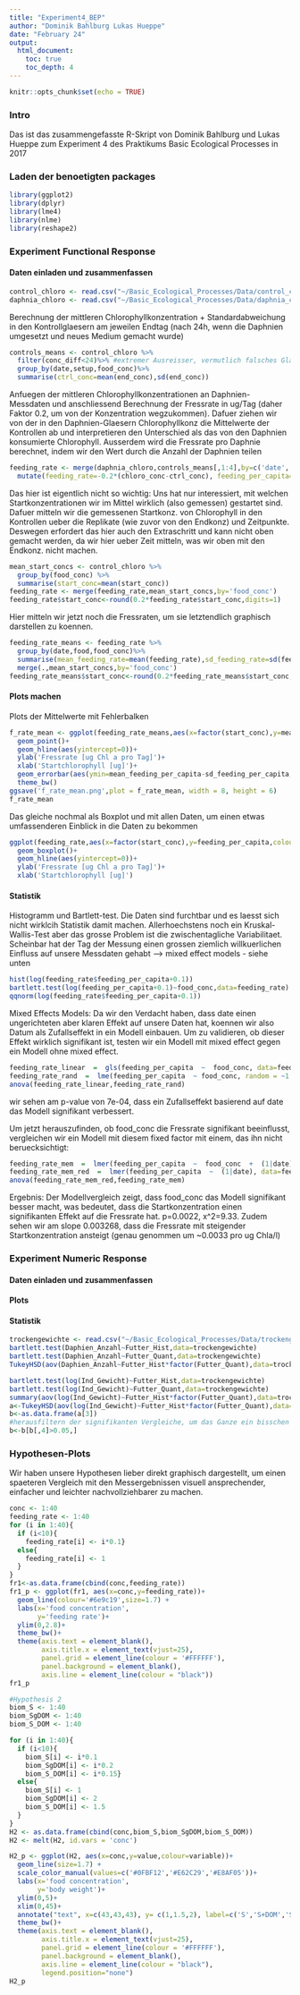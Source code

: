 ```yaml
---
title: "Experiment4_BEP"
author: "Dominik Bahlburg Lukas Hueppe"
date: "February 24"
output:
  html_document:
    toc: true
    toc_depth: 4
---
```


```r
knitr::opts_chunk$set(echo = TRUE)
```

### Intro
Das ist das zusammengefasste R-Skript von Dominik Bahlburg und Lukas Hueppe zum Experiment 4 des Praktikums
Basic Ecological Processes in 2017

### Laden der benoetigten packages
```r
library(ggplot2)
library(dplyr)
library(lme4)
library(nlme)
library(reshape2)
```

### Experiment Functional Response
#### Daten einladen und zusammenfassen
```r
control_chloro <- read.csv("~/Basic_Ecological_Processes/Data/control_chloro.csv")
daphnia_chloro <- read.csv("~/Basic_Ecological_Processes/Data/daphnia_chloro.csv")
```
Berechnung der mittleren Chlorophyllkonzentration + Standardabweichung in den Kontrollglaesern 
am jeweilen Endtag (nach 24h, wenn die Daphnien umgesetzt und neues Medium gemacht wurde)
```r
controls_means <- control_chloro %>%
  filter(conc_diff<24)%>% #extremer Ausreisser, vermutlich falsches Glas gemessen
  group_by(date,setup,food_conc)%>%
  summarise(ctrl_conc=mean(end_conc),sd(end_conc))
```
Anfuegen der mittleren Chlorophyllkonzentrationen an Daphnien-Messdaten und anschliessend Berechnung
der Fressrate in ug/Tag (daher Faktor 0.2, um von der Konzentration wegzukommen). Dafuer ziehen wir von der in den Daphnien-Glaesern Chlorophyllkonz die Mittelwerte der Kontrollen ab und interpretieren den Unterschied als das von den Daphnien konsumierte Chlorophyll. Ausserdem wird die Fressrate pro Daphnie berechnet, indem wir den Wert durch die Anzahl der Daphnien teilen
```r
feeding_rate <- merge(daphnia_chloro,controls_means[,1:4],by=c('date','food_conc')) %>%
  mutate(feeding_rate=-0.2*(chloro_conc-ctrl_conc), feeding_per_capita=feeding_rate/daphnia_count)
```
Das hier ist eigentlich nicht so wichtig: Uns hat nur interessiert, mit welchen Startkonzentrationen
wir im Mittel wirklich (also gemessen) gestartet sind. Dafuer mitteln wir die gemessenen Startkonz.
von Chlorophyll in den Kontrollen ueber die Replikate (wie zuvor von den Endkonz) und Zeitpunkte. 
Deswegen erfordert das hier auch den Extraschritt und kann nicht oben gemacht werden, da wir hier ueber Zeit mitteln, was wir oben mit den Endkonz. nicht machen.
```r
mean_start_concs <- control_chloro %>%
  group_by(food_conc) %>%
  summarise(start_conc=mean(start_conc))
feeding_rate <- merge(feeding_rate,mean_start_concs,by='food_conc')  
feeding_rate$start_conc<-round(0.2*feeding_rate$start_conc,digits=1)
```
Hier mitteln wir jetzt noch die Fressraten, um sie letztendlich graphisch darstellen zu koennen.
```r
feeding_rate_means <- feeding_rate %>%
  group_by(date,food,food_conc)%>%
  summarise(mean_feeding_rate=mean(feeding_rate),sd_feeding_rate=sd(feeding_rate),mean_feeding_per_capita=mean(feeding_per_capita),sd_feeding_per_capita=sd(feeding_per_capita)) %>%
  merge(.,mean_start_concs,by='food_conc') 
feeding_rate_means$start_conc<-round(0.2*feeding_rate_means$start_conc,digits=1)
```

#### Plots machen
Plots der Mittelwerte mit Fehlerbalken
```r
f_rate_mean <- ggplot(feeding_rate_means,aes(x=factor(start_conc),y=mean_feeding_per_capita,colour=date))+
  geom_point()+
  geom_hline(aes(yintercept=0))+
  ylab('Fressrate [ug Chl a pro Tag]')+
  xlab('Startchlorophyll [ug]')+
  geom_errorbar(aes(ymin=mean_feeding_per_capita-sd_feeding_per_capita,ymax=mean_feeding_per_capita+sd_feeding_per_capita), width = 0.25)+
  theme_bw()
ggsave('f_rate_mean.png',plot = f_rate_mean, width = 8, height = 6)
f_rate_mean
```

Das gleiche nochmal als Boxplot und mit allen Daten, um einen etwas umfassenderen Einblick in die Daten zu bekommen
```r
ggplot(feeding_rate,aes(x=factor(start_conc),y=feeding_per_capita,colour=date))+
  geom_boxplot()+
  geom_hline(aes(yintercept=0))+
  ylab('Fressrate [ug Chl a pro Tag]')+
  xlab('Startchlorophyll [ug]')
```

#### Statistik
Histogramm und Bartlett-test. Die Daten sind furchtbar und es laesst sich nicht wirklcih
Statistik damit machen. Allerhoechstens noch ein Kruskal-Wallis-Test aber das grosse Problem
ist die zwischentagliche Variabilitaet. Scheinbar hat der Tag der Messung einen grossen 
ziemlich willkuerlichen Einfluss auf unsere Messdaten gehabt --> mixed effect models - siehe unten
```r
hist(log(feeding_rate$feeding_per_capita+0.1))
bartlett.test(log(feeding_per_capita+0.1)~food_conc,data=feeding_rate)
qqnorm(log(feeding_rate$feeding_per_capita+0.1))
```

Mixed Effects Models: Da wir den Verdacht haben, dass date einen ungerichteten aber klaren Effekt auf unsere Daten hat, koennen wir also Datum als Zufallseffekt in ein Modell einbauen. Um zu validieren, ob dieser Effekt wirklich signifikant ist, testen wir ein Modell mit mixed effect gegen ein Modell ohne mixed effect. 

```r
feeding_rate_linear  =  gls(feeding_per_capita  ~  food_conc, data=feeding_rate, method="REML")
feeding_rate_rand  =  lme(feeding_per_capita  ~ food_conc, random = ~1 | date, data=feeding_rate, method="REML")
anova(feeding_rate_linear,feeding_rate_rand)
```
wir sehen am p-value von 7e-04, dass ein Zufallseffekt basierend auf date das Modell signifikant verbessert.

Um jetzt herauszufinden, ob food_conc die Fressrate signifikant beeinflusst, vergleichen wir ein Modell mit diesem fixed factor mit einem, das ihn nicht beruecksichtigt: 
```r
feeding_rate_mem  =  lmer(feeding_per_capita  ~  food_conc  +  (1|date), data=feeding_rate,REML=FALSE)
feeding_rate_mem_red  =  lmer(feeding_per_capita  ~  (1|date), data=feeding_rate,REML=FALSE)
anova(feeding_rate_mem_red,feeding_rate_mem)
```

Ergebnis: Der Modellvergleich zeigt, dass food_conc das Modell signifikant besser macht, was bedeutet, dass die Startkonzentration einen signifikanten Effekt auf die Fressrate hat. p=0.0022, x^2=9.33. Zudem sehen wir am slope 0.003268, dass die Fressrate mit steigender Startkonzentration ansteigt (genau genommen um ~0.0033 pro ug Chla/l)

### Experiment Numeric Response
#### Daten einladen und zusammenfassen

#### Plots

#### Statistik
```r
trockengewichte <- read.csv("~/Basic_Ecological_Processes/Data/trockengewichte.csv")
bartlett.test(Daphien_Anzahl~Futter_Hist,data=trockengewichte)
bartlett.test(Daphien_Anzahl~Futter_Quant,data=trockengewichte)
TukeyHSD(aov(Daphien_Anzahl~Futter_Hist*factor(Futter_Quant),data=trockengewichte))

bartlett.test(log(Ind_Gewicht)~Futter_Hist,data=trockengewichte)
bartlett.test(log(Ind_Gewicht)~Futter_Quant,data=trockengewichte)
summary(aov(log(Ind_Gewicht)~Futter_Hist*factor(Futter_Quant),data=trockengewichte))
a<-TukeyHSD(aov(log(Ind_Gewicht)~Futter_Hist*factor(Futter_Quant),data=trockengewichte))
b<-as.data.frame(a[3])
#herausfiltern der signifikanten Vergleiche, um das Ganze ein bisschen übersichtlicher zu haben...
b<-b[b[,4]>0.05,] 
```
### Hypothesen-Plots
Wir haben unsere Hypothesen lieber direkt graphisch dargestellt, um einen spaeteren Vergleich mit den Messergebnissen visuell ansprechender, einfacher und leichter nachvollziehbarer zu machen.

```r
conc <- 1:40
feeding_rate <- 1:40
for (i in 1:40){
  if (i<10){
    feeding_rate[i] <- i*0.1}
  else{
    feeding_rate[i] <- 1
  }
}
fr1<-as.data.frame(cbind(conc,feeding_rate))
fr1_p <- ggplot(fr1, aes(x=conc,y=feeding_rate))+
  geom_line(colour='#6e9c19',size=1.7) +
  labs(x='food concentration',
       y='feeding rate')+
  ylim(0,2.8)+
  theme_bw()+
  theme(axis.text = element_blank(),
        axis.title.x = element_text(vjust=25),
        panel.grid = element_line(colour = '#FFFFFF'),
        panel.background = element_blank(),
        axis.line = element_line(colour = "black"))
fr1_p

#Hypothesis 2
biom_S <- 1:40
biom_SgDOM <- 1:40
biom_S_DOM <- 1:40

for (i in 1:40){
  if (i<10){
    biom_S[i] <- i*0.1
    biom_SgDOM[i] <- i*0.2
    biom_S_DOM[i] <- i*0.15}
  else{
    biom_S[i] <- 1
    biom_SgDOM[i] <- 2
    biom_S_DOM[i] <- 1.5
  }
}
H2 <- as.data.frame(cbind(conc,biom_S,biom_SgDOM,biom_S_DOM))
H2 <- melt(H2, id.vars = 'conc')

H2_p <- ggplot(H2, aes(x=conc,y=value,colour=variable))+
  geom_line(size=1.7) +
  scale_color_manual(values=c('#0FBF12','#E62C29','#E8AF05'))+
  labs(x='food concentration',
       y='body weight')+
  ylim(0,5)+
  xlim(0,45)+
  annotate("text", x=c(43,43,43), y= c(1,1.5,2), label=c('S','S+DOM','SgDOM'))+
  theme_bw()+
  theme(axis.text = element_blank(),
        axis.title.x = element_text(vjust=25),
        panel.grid = element_line(colour = '#FFFFFF'),
        panel.background = element_blank(),
        axis.line = element_line(colour = "black"),
        legend.position="none")
H2_p
```